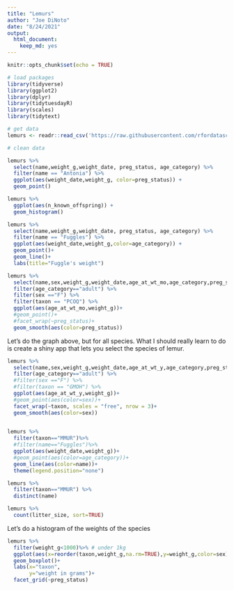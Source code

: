 ```yaml
---
title: "Lemurs"
author: "Joe DiNoto"
date: "8/24/2021"
output: 
  html_document: 
    keep_md: yes
---
```


```r
knitr::opts_chunk$set(echo = TRUE)
```



```r
# load packages
library(tidyverse)
library(ggplot2)
library(dplyr)
library(tidytuesdayR)
library(scales)
library(tidytext)

# get data
lemurs <- readr::read_csv('https://raw.githubusercontent.com/rfordatascience/tidytuesday/master/data/2021/2021-08-24/lemur_data.csv')

# clean data


```

```r
lemurs %>%
  select(name,weight_g,weight_date, preg_status, age_category) %>%
  filter(name == "Antonia") %>%
  ggplot(aes(weight_date,weight_g, color=preg_status)) +
  geom_point()
```
```r
lemurs %>%
  ggplot(aes(n_known_offspring)) +
  geom_histogram()
```
```r
lemurs %>%
  select(name,weight_g,weight_date, preg_status, age_category) %>%
  filter(name == "Fuggles") %>%
  ggplot(aes(weight_date,weight_g,color=age_category)) +
  geom_point()+
  geom_line()+
  labs(title="Fuggle's weight")
```
```r
lemurs %>%
  select(name,sex,weight_g,weight_date,age_at_wt_mo,age_category,preg_status,taxon)%>%
  filter(age_category=="adult") %>%
  filter(sex =="F") %>%
  filter(taxon == "PCOQ") %>%
  ggplot(aes(age_at_wt_mo,weight_g))+
  #geom_point()+
  #facet_wrap(~preg_status)+
  geom_smooth(aes(color=preg_status))
```

Let's do the graph above, but for all species. 
What I should really learn to do is create a shiny app that lets you select the species of lemur. 

```r
lemurs %>%
  select(name,sex,weight_g,weight_date,age_at_wt_y,age_category,preg_status,taxon)%>%
  filter(age_category=="adult") %>%
  #filter(sex =="F") %>%
  #filter(taxon == "GMOH") %>%
  ggplot(aes(age_at_wt_y,weight_g))+
  #geom_point(aes(color=sex))+
  facet_wrap(~taxon, scales = "free", nrow = 3)+
  geom_smooth(aes(color=sex))
  
```


```r
lemurs %>%
  filter(taxon=="MMUR")%>%
  #filter(name=="Fuggles")%>%
  ggplot(aes(weight_date,weight_g))+
  #geom_point(aes(color=age_category))+
  geom_line(aes(color=name))+
  theme(legend.position="none")
```

```r
lemurs %>%
  filter(taxon=="MMUR") %>%
  distinct(name)
```
```r
lemurs %>%
  count(litter_size, sort=TRUE)
```


Let's do a histogram of the weights of the species 

```r
lemurs %>%
  filter(weight_g<1000)%>% # under 1kg
  ggplot(aes(x=reorder(taxon,weight_g,na.rm=TRUE),y=weight_g,color=sex))+
  geom_boxplot()+
  labs(x="taxon",
       y="weight in grams")+
  facet_grid(~preg_status)
```

